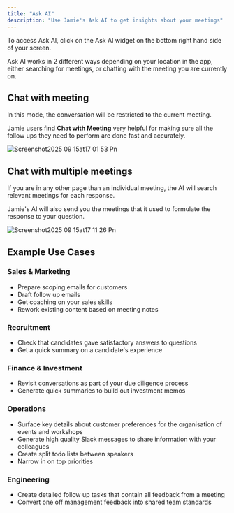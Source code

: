 ```yaml
---
title: "Ask AI"
description: "Use Jamie's Ask AI to get insights about your meetings"
---
```


To access Ask AI, click on the Ask AI widget on the bottom right hand side of your screen.

<Info>
  Ask AI works in 2 different ways depending on your location in the app, either searching for meetings, or chatting with the meeting you are currently on.
</Info>

## Chat with meeting

In this mode, the conversation will be restricted to the current meeting.

Jamie users find **Chat with Meeting** very helpful for making sure all the follow ups they need to perform are done fast and accurately.

![Screenshot2025 09 15at17 01 53 Pn](/images/Screenshot2025-09-15at17.01.53.png)

## Chat with multiple meetings

If you are in any other page than an individual meeting, the AI will search relevant meetings for each response.

Jamie's AI will also send you the meetings that it used to formulate the response to your question.

![Screenshot2025 09 15at17 11 26 Pn](/images/Screenshot2025-09-15at17.11.26.png)

## Example Use Cases

### **Sales & Marketing**

- Prepare scoping emails for customers
- Draft follow up emails
- Get coaching on your sales skills
- Rework existing content based on meeting notes

### **Recruitment**

- Check that candidates gave satisfactory answers to questions
- Get a quick summary on a candidate's experience

### **Finance & Investment**

- Revisit conversations as part of your due diligence process
- Generate quick summaries to build out investment memos

### **Operations**

- Surface key details about customer preferences for the organisation of events and workshops
- Generate high quality Slack messages to share information with your colleagues
- Create split todo lists between speakers
- Narrow in on top priorities

### **Engineering**

- Create detailed follow up tasks that contain all feedback from a meeting
- Convert one off management feedback into shared team standards